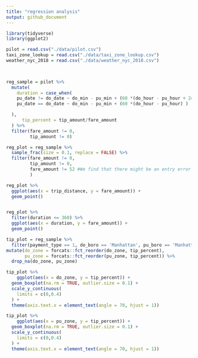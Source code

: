 ```yaml
---
title: "regression analysis"
output: github_document
---
```


```r
library(tidyverse)
library(ggplot2)

pilot = read.csv("./data/pilot.csv")
taxi_zone_lookup = read.csv("./data/taxi_zone_lookup.csv")
weather_nyc_2018 = read.csv("./data/weather_nyc_2018.csv")


  
reg_sample = pilot %>% 
  mutate(
    duration = case_when(
    pu_date != do_date ~ do_min - pu_min + (60 *(do_hour - pu_hour + 24)),
    pu_date == do_date ~ do_min - pu_min + (60 *(do_hour - pu_hour) )

  ),
      tip_percent = tip_amount/fare_amount
  ) %>% 
  filter(fare_amount != 0,
         tip_amount != 0)

reg_plot = reg_sample %>% 
  sample_frac(size = 0.1, replace = FALSE) %>% 
  filter(fare_amount != 0,
         tip_amount != 0,
         fare_amount != 52 #We find that there might be an entry error since all records that fare_amount is 52 have different distance and duration#
         ) 

reg_plot %>% 
  ggplot(aes(x = trip_distance, y = fare_amount)) +
  geom_point()



```



```r
reg_plot %>% 
  filter(duration <= 360) %>% 
  ggplot(aes(x = duration, y = fare_amount)) +
  geom_point()
```



```r
tip_plot = reg_sample %>% 
  filter(payment_type == 1, do_boro == 'Manhattan', pu_boro == 'Manhattan', do_zone != 'Unknown', pu_zone != 'Unknown') %>% 
mutate(do_zone = forcats::fct_reorder(do_zone, tip_percent),
       pu_zone = forcats::fct_reorder(pu_zone, tip_percent)) %>% 
  drop_na(do_zone, pu_zone)

tip_plot %>% 
    ggplot(aes(x = do_zone, y = tip_percent)) +
  geom_boxplot(na.rm = TRUE, outlier.size = 0.1) +
  scale_y_continuous(
    limits = c(0,0.4)
  ) +
  theme(axis.text.x = element_text(angle = 70, hjust = 1))

```

```r

tip_plot %>% 
    ggplot(aes(x = pu_zone, y = tip_percent)) +
  geom_boxplot(na.rm = TRUE, outlier.size = 0.1) +
  scale_y_continuous(
    limits = c(0,0.4)
  ) +
  theme(axis.text.x = element_text(angle = 70, hjust = 1))
```

